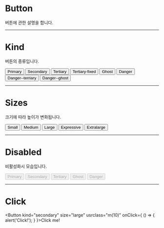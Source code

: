 

<Meta title="LUsoft Components/Components/Button/Overview" />

# Button

버튼에 관한 설명을 합니다.

-----

# Kind

버튼의 종류입니다.

<Button kind="primary" size="large" usrclass="m(10)">Primary</Button>
<Button kind="secondary" size="large" usrclass="m(10)">Secondary</Button>
<Button kind="tertiary" size="large" usrclass="m(10)">Tertiary</Button>
<Button kind="tertiary-fixed" size="large" usrclass="m(10)">Tertiary-fixed</Button>
<Button kind="ghost" size="large" usrclass="m(10)">Ghost</Button>
<Button kind="danger" size="large" usrclass="m(10)">Danger</Button>
<Button kind="danger--tertiary" size="large" usrclass="m(10)">Danger--terriary</Button>
<Button kind="danger--ghost" size="large" usrclass="m(10)">Danger--ghost</Button>

-----

# Sizes

크기에 따라 높이가 변화됩니다.

<Button kind="secondary" size="small" usrclass="m(10)">Small</Button>
<Button kind="secondary" size="medium" usrclass="m(10)">Medium</Button>
<Button kind="secondary" size="large" usrclass="m(10)">Large</Button>
<Button kind="secondary" size="expressive" usrclass="m(10)">Expressive</Button>
<Button kind="secondary" size="extralarge" usrclass="m(10)">Extralarge</Button>

-----

# Disabled

비활성화시 모습입니다.

<Button kind="primary" size="large" usrclass="m(10)" disabled>Primary</Button>
<Button kind="secondary" size="large" usrclass="m(10)" disabled>Secondary</Button>
<Button kind="tertiary" size="large" usrclass="m(10)" disabled>Tertiary</Button>
<Button kind="ghost" size="large" usrclass="m(10)" disabled>Ghost</Button>
<Button kind="danger" size="large" usrclass="m(10)" disabled>Danger</Button>

-----

# Click

<Button kind="secondary" size="large" usrclass="m(10)" onClick={ () => { alert('Click!'); } }>Click me!</Button>